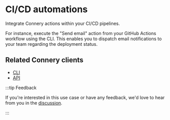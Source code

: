# CI/CD automations

Integrate Connery actions within your CI/CD pipelines.

For instance, execute the "Send email" action from your GitHub Actions workflow using the CLI.
This enables you to dispatch email notifications to your team regarding the deployment status.

## Related Connery clients

- [CLI](/docs/clients/cli)
- [API](/docs/clients/api)

:::tip Feedback

If you're interested in this use case or have any feedback, we'd love to hear from you in the [discussion](https://github.com/connery-io/connery/discussions/88).

:::

